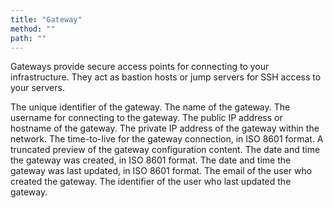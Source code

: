 ```yaml
---
title: "Gateway"
method: ""
path: ""
---
```


Gateways provide secure access points for connecting to your infrastructure. They act as bastion hosts or jump servers for SSH access to your servers.

<Model>
    <ModelProperty name="id" type="integer">
        The unique identifier of the gateway.
    </ModelProperty>
    <ModelProperty name="name" type="string">
        The name of the gateway.
    </ModelProperty>
    <ModelProperty name="username" type="string">
        The username for connecting to the gateway.
    </ModelProperty>
    <ModelProperty name="address" type="string">
        The public IP address or hostname of the gateway.
    </ModelProperty>
    <ModelProperty name="private_ip" type="string">
        The private IP address of the gateway within the network.
    </ModelProperty>
    <ModelProperty name="ttl" type="datetime">
        The time-to-live for the gateway connection, in ISO 8601 format.
    </ModelProperty>
    <ModelProperty name="content" type="string">
        A truncated preview of the gateway configuration content.
    </ModelProperty>
    <ModelProperty name="created_at_iso" type="datetime">
        The date and time the gateway was created, in ISO 8601 format.
    </ModelProperty>
    <ModelProperty name="updated_at_iso" type="datetime">
        The date and time the gateway was last updated, in ISO 8601 format.
    </ModelProperty>
    <ModelProperty name="created_by" type="string">
        The email of the user who created the gateway.
    </ModelProperty>
    <ModelProperty name="updated_by" type="string">
        The identifier of the user who last updated the gateway.
    </ModelProperty>
</Model>